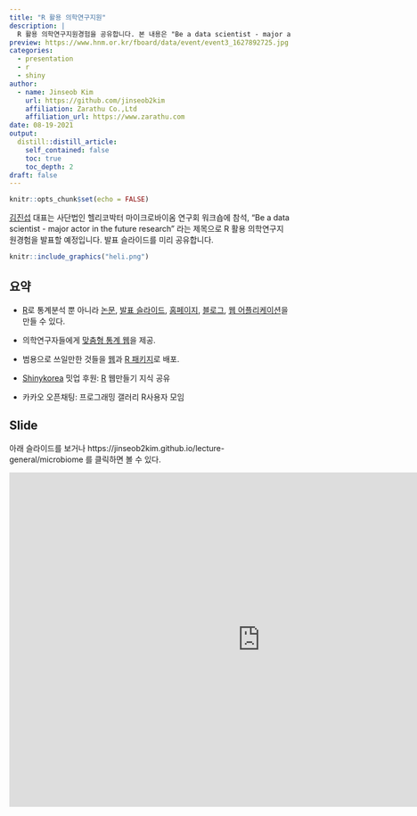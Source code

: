 ```yaml
---
title: "R 활용 의학연구지원"
description: |
  R 활용 의학연구지원경험을 공유합니다. 본 내용은 "Be a data scientist - major actor in the future research" 라는 제목으로 사단법인 헬리코박터 마이크로바이옴 연구회 워크숍에서 발표할 예정입니다. 
preview: https://www.hnm.or.kr/fboard/data/event/event3_1627892725.jpg
categories:
  - presentation
  - r
  - shiny
author:
  - name: Jinseob Kim
    url: https://github.com/jinseob2kim
    affiliation: Zarathu Co.,Ltd
    affiliation_url: https://www.zarathu.com
date: 08-19-2021
output:
  distill::distill_article:
    self_contained: false
    toc: true
    toc_depth: 2
draft: false
---
```


```r
knitr::opts_chunk$set(echo = FALSE)
```

[김진섭](https://github.com/jinseob2kim) 대표는 사단법인 헬리코박터 마이크로바이옴 연구회 워크숍에 참석, "Be a data scientist - major actor in the future research" 라는 제목으로 R 활용 의학연구지원경험을 발표할 예정입니다. 발표 슬라이드를 미리 공유합니다.


```r
knitr::include_graphics("heli.png")  
```





## 요약

- [R](https://www.r-project.org/)로 통계분석 뿐 아니라 [논문](https://github.com/rstudio/rticles), [발표 슬라이드](https://github.com/yihui/xaringan), [홈페이지](https://github.com/rstudio/blogdown), [블로그](https://rstudio.github.io/distill/), [웹 어플리케이션](https://shiny.rstudio.com/)을 만들 수 있다. 

- 의학연구자들에게 [맞춤형 통계 웹](http://app.zarathu.com)을 제공.

- 범용으로 쓰일만한 것들을 [웹](http://app.zarathu.com)과 [R 패키지](https://github.com/jinseob2kim/jsmodule)로 배포.

- [Shinykorea](https://github.com/shinykorea/Meetup) 밋업 후원: [R](https://www.r-project.org/) 웹만들기 지식 공유

- 카카오 오픈채팅: 프로그래밍 갤러리 R사용자 모임

## Slide

아래 슬라이드를 보거나 https://jinseob2kim.github.io/lecture-general/microbiome 를 클릭하면 볼 수 있다.

<iframe src="https://jinseob2kim.github.io/lecture-general/microbiome" width="900" height="600" style="border: none;"></iframe>





